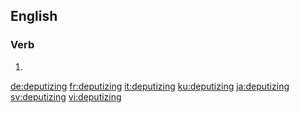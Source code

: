 
==English==

===Verb===
{{head|en|present participle}}

# {{present participle of|deputize|lang=en}}

[[de:deputizing]]
[[fr:deputizing]]
[[it:deputizing]]
[[ku:deputizing]]
[[ja:deputizing]]
[[sv:deputizing]]
[[vi:deputizing]]